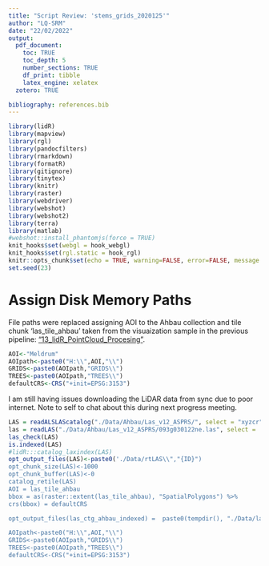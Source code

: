 ```yaml
---
title: "Script Review: 'stems_grids_2020125'"
author: "LQ-SRM"
date: "22/02/2022"
output: 
  pdf_document:
    toc: TRUE
    toc_depth: 5
    number_sections: TRUE
    df_print: tibble
    latex_engine: xelatex
  zotero: TRUE

bibliography: references.bib
---
```


```r
library(lidR)
library(mapview)
library(rgl)
library(pandocfilters)
library(rmarkdown)
library(formatR)
library(gitignore)
library(tinytex)
library(knitr)
library(raster)
library(webdriver)
library(webshot)
library(webshot2)
library(terra)
library(matlab)
#webshot::install_phantomjs(force = TRUE)
knit_hooks$set(webgl = hook_webgl)
knit_hooks$set(rgl.static = hook_rgl)
knitr::opts_chunk$set(echo = TRUE, warning=FALSE, error=FALSE, message = FALSE)
set.seed(23)
```

# Assign Disk Memory Paths 

File paths were replaced assigning AOI to the Ahbau collection and tile chunk 'las_tile_ahbau' taken from the visuaization sample in the previous pipeline: ["13_lidR_PointCloud_Procesing"](https://github.com/seamusrobertmurphy/13_lidR_PointCloud_Processing.git). 

```r
AOI<-"Meldrum"
AOIpath<-paste0("H:\\",AOI,"\\")
GRIDS<-paste0(AOIpath,"GRIDS\\")
TREES<-paste0(AOIpath,"TREES\\")
defaultCRS<-CRS("+init=EPSG:3153")
```

I am still having issues downloading the LiDAR data from sync due to poor internet. Note to self to chat about this during next progress meeting. 

```r
LAS = readALSLAScatalog("./Data/Ahbau/Las_v12_ASPRS/", select = "xyzcr",)
las = readLAS("./Data/Ahbau/Las_v12_ASPRS/093g030122ne.las", select = 'xyzcr')
las_check(LAS)
is.indexed(LAS)
#lidR:::catalog_laxindex(LAS)
opt_output_files(LAS)<-paste0('./Data/rtLAS\\","{ID}")
opt_chunk_size(LAS)<-1000
opt_chunk_buffer(LAS)<-0
catalog_retile(LAS)
AOI = las_tile_ahbau
bbox = as(raster::extent(las_tile_ahbau), "SpatialPolygons") %>%
crs(bbox) = defaultCRS

opt_output_files(las_ctg_ahbau_indexed) =  paste0(tempdir(), "./Data/las_ctg_ahbau_csf")

AOIpath<-paste0("H:\\",AOI,"\\")
GRIDS<-paste0(AOIpath,"GRIDS\\")
TREES<-paste0(AOIpath,"TREES\\")
defaultCRS<-CRS("+init=EPSG:3153")
```

